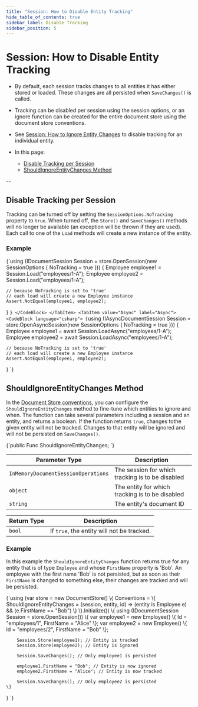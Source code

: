 ---
title: "Session: How to Disable Entity Tracking"
hide_table_of_contents: true
sidebar_label: Disable Tracking
sidebar_position: 5
---




# Session: How to Disable Entity Tracking
<LanguageSwitcher supportedLanguages={supportedLanguages} />
<LanguageContent language="csharp">

<Admonition type="note" title="Note">

* By default, each session tracks changes to all entities it has either stored 
or loaded. These changes are all persisted when `SaveChanges()` is called.  

* Tracking can be disabled per session using the session options, or an ignore 
function can be created for the entire document store using the document store 
conventions.  

* See [Session: How to Ignore Entity Changes](../../../client-api/session/how-to/ignore-entity-changes.mdx) 
to disable tracking for an individual entity.  

* In this page:  
  * [Disable Tracking per Session](../../../client-api/session/configuration/how-to-disable-tracking.mdx#disable-tracking-per-session)
  * [ShouldIgnoreEntityChanges Method](../../../client-api/session/configuration/how-to-disable-tracking.mdx#shouldignoreentitychanges-method)
</Admonition>

--

## Disable Tracking per Session

Tracking can be turned off by setting the `SessionOptions.NoTracking` property 
to `true`. When turned off, the `Store()` and `SaveChanges()` methods will no 
longer be available (an exception will be thrown if they are used). Each call 
to one of the `Load` methods will create a new instance of the entity.  

### Example

<Tabs groupId='languageSyntax'>
<TabItem value="Sync" label="Sync">
<CodeBlock language="csharp">
{`using (IDocumentSession Session = store.OpenSession(new SessionOptions
{
    NoTracking = true
}))
{
    Employee employee1 = Session.Load<Employee>("employees/1-A");
    Employee employee2 = Session.Load<Employee>("employees/1-A");

    // because NoTracking is set to 'true'
    // each load will create a new Employee instance
    Assert.NotEqual(employee1, employee2);
}
`}
</CodeBlock>
</TabItem>
<TabItem value="Async" label="Async">
<CodeBlock language="csharp">
{`using (IAsyncDocumentSession Session = store.OpenAsyncSession(new SessionOptions
{
    NoTracking = true
}))
{
    Employee employee1 = await Session.LoadAsync<Employee>("employees/1-A");
    Employee employee2 = await Session.LoadAsync<Employee>("employees/1-A");

    // because NoTracking is set to 'true'
    // each load will create a new Employee instance
    Assert.NotEqual(employee1, employee2);
}
`}
</CodeBlock>
</TabItem>
</Tabs>



## ShouldIgnoreEntityChanges Method

In the [Document Store conventions](../../../client-api/configuration/conventions.mdx), 
you can configure the `ShouldIgnoreEntityChanges` method to fine-tune which 
entities to ignore and when. The function can take several parameters including a 
session and an entity, and returns a boolean. If the function returns `true`, 
changes tothe given entity will not be tracked. Changes to that entity will be 
ignored and will not be persisted on `SaveChanges()`.  

<TabItem value="csharp" label="csharp">
<CodeBlock language="csharp">
{`public Func<InMemoryDocumentSessionOperations, object, string, bool> ShouldIgnoreEntityChanges;
`}
</CodeBlock>
</TabItem>

| Parameter Type | Description |
| - | - |
| `InMemoryDocumentSessionOperations` | The session for which tracking is to be disabled |
| `object` | The entity for which tracking is to be disabled |
| `string` | The entity's document ID |

| Return Type | Description |
| - | - |
| `bool` | If `true`, the entity will not be tracked.  

### Example

In this example the `ShouldIgnoreEntityChanges` function returns true for 
any entity that is of type `Employee` and whose `FirstName` property is 'Bob'. 
An employee with the first name 'Bob' is not persisted, but as soon as their 
`FirstName` is changed to something else, their changes are tracked and will 
be persisted.  

<TabItem value="ignore_entity_function" label="ignore_entity_function">
<CodeBlock language="csharp">
{`using (var store = new DocumentStore()
\{
    Conventions =
    \{
        ShouldIgnoreEntityChanges =
            (session, entity, id) => (entity is Employee e) &&
                                     (e.FirstName == "Bob")
    \}
\}.Initialize())
\{
    using (IDocumentSession Session = store.OpenSession())
    \{
        var employee1 = new Employee() \{ Id = "employees/1",
                                         FirstName = "Alice" \};
        var employee2 = new Employee() \{ Id = "employees/2",
                                         FirstName = "Bob" \};

        Session.Store(employee1); // Entity is tracked
        Session.Store(employee2); // Entity is ignored

        Session.SaveChanges(); // Only employee1 is persisted

        employee1.FirstName = "Bob"; // Entity is now ignored
        employee2.FirstName = "Alice"; // Entity is now tracked

        Session.SaveChanges(); // Only employee2 is persisted
    \}
\}
`}
</CodeBlock>
</TabItem>




</LanguageContent>

<!---
### Client API
- [Document Store Conventions](../../../client-api/configuration/conventions)

### Session
- [How to Ignore Entity Changes](../../../client-api/session/how-to/ignore-entity-changes)
- [What is a Session and How Does it Work](../../../client-api/session/what-is-a-session-and-how-does-it-work)
- [Opening a Session](../../../client-api/session/opening-a-session)
- [Storing Entities](../../../client-api/session/storing-entities)
- [Loading Entities](../../../client-api/session/loading-entities)
- [Saving Changes](../../../client-api/session/saving-changes)


-->
